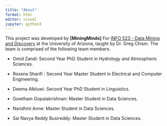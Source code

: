 ```yaml
---
title: "About"
format: html
editor: visual
jupyter: python3
---
```


This project was developed by **\[MiningMinds\]** For [INFO 523 - Data Mining and Discovery](https://datamineaz.org/) at the University of Arizona, taught by Dr. Greg Chism. The team is comprised of the following team members.

-   Omid Zandi: Second Year PhD Student in Hydrology and Atmospheric Sciences.

-   Roxana Sharifi : Second Year Master Student in Electrical and Computer Engineering.

-   Deema Albluwi: Second Year PhD Student in Linguistics.

-   Gowtham Gopalakrishnan: Master Student in Data Sciences.

-   Nandhini Anne: Master Student in Data Sciences.

-   Sai Navya Reddy Busireddy: Master Student in Data Sciences.
